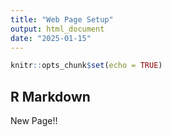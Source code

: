 ```yaml
---
title: "Web Page Setup"
output: html_document
date: "2025-01-15"
---
```


```r
knitr::opts_chunk$set(echo = TRUE)
```

## R Markdown

New Page!!